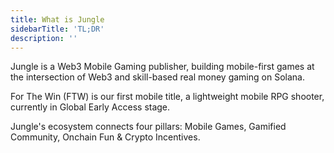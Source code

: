 ```yaml
---
title: What is Jungle
sidebarTitle: 'TL;DR'
description: ''
---
```


Jungle is a Web3 Mobile Gaming publisher, building mobile-first games at the intersection of Web3 and skill-based real money gaming on Solana.

For The Win (FTW) is our first mobile title, a lightweight mobile RPG shooter, currently in Global Early Access stage.

Jungle's ecosystem connects four pillars: Mobile Games, Gamified Community, Onchain Fun & Crypto Incentives.
